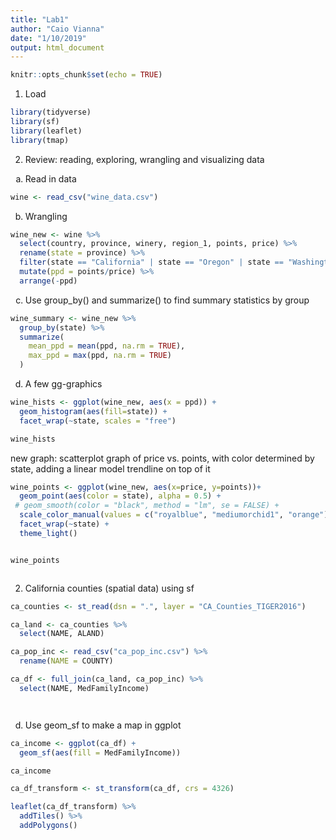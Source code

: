 ```yaml
---
title: "Lab1"
author: "Caio Vianna"
date: "1/10/2019"
output: html_document
---
```


```r
knitr::opts_chunk$set(echo = TRUE)
```

1. Load

```r


library(tidyverse)
library(sf)
library(leaflet)
library(tmap)


```

2. Review:  reading, exploring, wrangling and visualizing data

a. Read in data
```r

wine <- read_csv("wine_data.csv")

```


b. Wrangling
```r

wine_new <- wine %>% 
  select(country, province, winery, region_1, points, price) %>% 
  rename(state = province) %>% 
  filter(state == "California" | state == "Oregon" | state == "Washington") %>% 
  mutate(ppd = points/price) %>% 
  arrange(-ppd)


```

c. Use group_by() and summarize() to find summary statistics by group
```r

wine_summary <- wine_new %>% 
  group_by(state) %>% 
  summarize(
    mean_ppd = mean(ppd, na.rm = TRUE),
    max_ppd = max(ppd, na.rm = TRUE)
  )


```

d. A few gg-graphics
```r

wine_hists <- ggplot(wine_new, aes(x = ppd)) +
  geom_histogram(aes(fill=state)) +
  facet_wrap(~state, scales = "free")

wine_hists

```

new graph: scatterplot graph of price vs. points, with color determined by state, adding a linear model trendline on top of it
```r

wine_points <- ggplot(wine_new, aes(x=price, y=points))+
  geom_point(aes(color = state), alpha = 0.5) +
 # geom_smooth(color = "black", method = "lm", se = FALSE) +
  scale_color_manual(values = c("royalblue", "mediumorchid1", "orange")) +
  facet_wrap(~state) +
  theme_light()


wine_points



```

2. California counties (spatial data) using sf

```r
ca_counties <- st_read(dsn = ".", layer = "CA_Counties_TIGER2016")

ca_land <- ca_counties %>% 
  select(NAME, ALAND)

ca_pop_inc <- read_csv("ca_pop_inc.csv") %>% 
  rename(NAME = COUNTY)

ca_df <- full_join(ca_land, ca_pop_inc) %>% 
  select(NAME, MedFamilyIncome)




```


d. Use geom_sf to make a map in ggplot

```r

ca_income <- ggplot(ca_df) +
  geom_sf(aes(fill = MedFamilyIncome))

ca_income

ca_df_transform <- st_transform(ca_df, crs = 4326)

leaflet(ca_df_transform) %>% 
  addTiles() %>% 
  addPolygons()

```



















